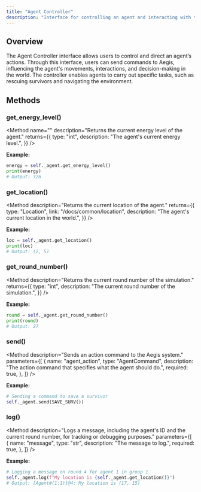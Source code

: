 ```yaml
---
title: "Agent Controller"
description: "Interface for controlling an agent and interacting with the Aegis system."
---
```


## Overview

The Agent Controller interface allows users to control and direct an agent’s actions.
Through this interface, users can send commands to Aegis, influencing the agent's movements,
interactions, and decision-making in the world. The controller enables agents to carry
out specific tasks, such as rescuing survivors and navigating the environment.

## Methods

### get_energy_level()

<Method
  name=""
  description="Returns the current energy level of the agent."
  returns={{
    type: "int",
    description: "The agent's current energy level.",
  }}
/>

**Example:**

```py
energy = self._agent.get_energy_level()
print(energy)
# Output: 326
```

### get_location()

<Method
  description="Returns the current location of the agent."
  returns={{
    type: "Location",
    link: "/docs/common/location",
    description: "The agent's current location in the world.",
  }}
/>

**Example:**

```py
loc = self._agent.get_location()
print(loc)
# Output: (2, 5)
```

### get_round_number()

<Method
  description="Returns the current round number of the simulation."
  returns={{
    type: "int",
    description: "The current round number of the simulation.",
  }}
/>

**Example:**

```py
round = self._agent.get_round_number()
print(round)
# Output: 27
```

### send()

<Method
  description="Sends an action command to the Aegis system."
  parameters={[
    {
      name: "agent_action",
      type: "AgentCommand",
      description:
        "The action command that specifies what the agent should do.",
      required: true,
    },
  ]}
/>

**Example:**

```py
# Sending a command to save a survivor
self._agent.send(SAVE_SURV())
```

### log()

<Method
  description="Logs a message, including the agent's ID and the current round number, for tracking or debugging purposes."
  parameters={[
    {
      name: "message",
      type: "str",
      description: "The message to log.",
      required: true,
    },
  ]}
/>

**Example:**

```py
# Logging a message on round 4 for agent 1 in group 1
self._agent.log(f"My location is {self._agent.get_location()}")
# Output: [Agent#(1:1)]@4: My location is (17, 15)
```
